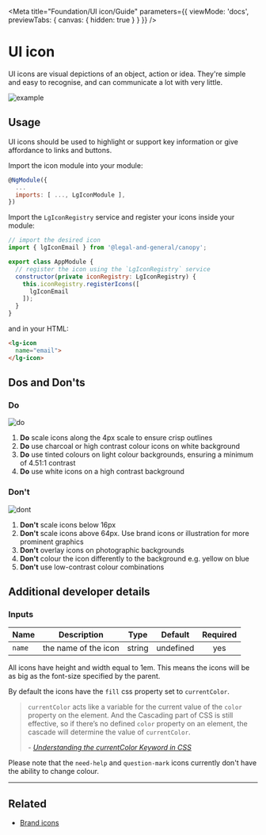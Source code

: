 
<Meta title="Foundation/UI icon/Guide" parameters={{ viewMode: 'docs', previewTabs: { canvas: { hidden: true } } }} />

# UI icon

<p class="standfirst">UI icons are visual depictions of an object, action or idea. They're simple and easy to recognise, and can communicate a lot with very little.</p>

![example](docs/ui-icon/example.png)

## Usage

UI icons should be used to highlight or support key information or give affordance to links and buttons.

Import the icon module into your module:

```js
@NgModule({
  ...
  imports: [ ..., LgIconModule ],
})
```



Import the `LgIconRegistry` service and register your icons inside your module:

```js
// import the desired icon
import { lgIconEmail } from '@legal-and-general/canopy';

export class AppModule {
  // register the icon using the `LgIconRegistry` service
  constructor(private iconRegistry: LgIconRegistry) {
    this.iconRegistry.registerIcons([
      lgIconEmail
    ]);
  }
}
```



and in your HTML:

```html
<lg-icon
  name="email">
</lg-icon>
```

## Dos and Don'ts

### Do

![do](docs/ui-icon/do.png)

1. **Do** scale icons along the 4px scale to ensure crisp outlines
2. **Do** use charcoal or high contrast colour icons on white background
3. **Do** use tinted colours on light colour backgrounds, ensuring a minimum of 4.51:1 contrast
4. **Do** use white icons on a high contrast background

### Don't

![dont](docs/ui-icon/dont.png)

1. **Don't** scale icons below 16px
2. **Don't** scale icons above 64px. Use brand icons or illustration for more prominent graphics
3. **Don't** overlay icons on photographic backgrounds
4. **Don't** colour the icon differently to the background e.g. yellow on blue
5. **Don't** use low-contrast colour combinations

## Additional developer details

### Inputs

| Name   | Description          |  Type  |  Default  | Required |
| ------ | -------------------- | :----: | :-------: | :------: |
| ``name`` | the name of the icon | string | undefined |   yes    |

All icons have height and width equal to 1em. This means the icons will be as big as the font-size specified by the parent.

By default the icons have the `fill` css property set to `currentColor`.

> `currentColor` acts like a variable for the current value of the `color` property on the element. And the Cascading part of CSS is still effective, so if there’s no defined `color` property on an element, the cascade will determine the value of `currentColor`.
>
> *- <a href="https://www.digitalocean.com/community/tutorials/css-currentcolor" target="_blank">Understanding the currentColor Keyword in CSS</a>*

Please note that the `need-help` and `question-mark` icons currently don't have the ability to change colour.

---

## Related

- [Brand icons](./?path=/docs/foundation-brand-icon-guide--page)


<Description markdown={feedback} />
